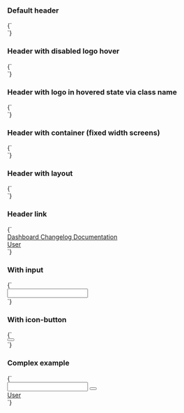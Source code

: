 
<Meta title="Components/Header" />

### Default header

<Preview>
  <Story name="Default" height="150px">
    {`
      <div class="tci-header">
        <div class="tci-header-logo"></div>
      </div>
    `}
  </Story>
</Preview>

### Header with disabled logo hover

<Preview>
  <Story name="Without logo hover" height="150px">
    {`
      <div class="tci-header">
        <div class="tci-header-logo tci-header-logo--disable-hover"></div>
      </div>
    `}
  </Story>
</Preview>

### Header with logo in hovered state via class name

<Preview>
  <Story name="With hovered logo" height="150px">
    {`
      <div class="tci-header">
        <div class="tci-header-logo tci-header-logo--disable-hover tci-header-logo--hover"></div>
      </div>
    `}
  </Story>
</Preview>

### Header with container (fixed width screens)

<Preview>
  <Story name="With container" height="150px">
    {`
      <div class="tci-header">
        <div class="container">
          <div class="tci-header-logo"></div>
        </div>
      </div>
    `}
  </Story>
</Preview>

### Header with layout

<Preview>
  <Story name="With layout" height="150px">
    {`
      <div class="tci-header">
        <div class="tci-layout">
          <div class="tci-header-logo"></div>
        </div>
      </div>
    `}
  </Story>
</Preview>

### Header link

<Preview>
  <Story name="Links" height="150px">
    {`
      <div class="tci-header">
        <div class="tci-header-logo"></div>
        <div class="tci-header-section">
          <a href="javascript:void" class="tci-header-link tci-header-link--active">
            Dashboard
          </a>
          <a href="javascript:void" class="tci-header-link">
            Changelog
          </a>
          <a href="javascript:void" class="tci-header-link">
            Documentation
          </a>
        </div>
        <div class="tci-header-spacer"></div>
        <div class="tci-header-section tci-header-section--no-padding">
          <a href="javascript:void" class="tci-header-link">
            User
          </a>
        </div>
      </div>
    `}
  </Story>
</Preview>

### With input

<Preview>
  <Story name="With input" height="150px">
    {`
      <div class="tci-header">
        <div class="tci-header-logo"></div>
        <div class="tci-header-section w-1/3 max-w-xs">
          <input type="text" class="tci-input tci-input--sm" />
        </div>
      </div>
    `}
  </Story>
</Preview>

### With icon-button

<Preview>
  <Story name="With icon-button" height="150px">
    {`
      <div class="tci-header">
        <div class="tci-header-logo"></div>
        <div class="tci-header-section">
          <button class="tci-icon-button tci-icon-button--disable-focus">
            <i class="tci-icon tci-icon--magnify"></i>
          </button>
        </div>
      </div>
    `}
  </Story>
</Preview>

### Complex example

<Preview>
  <Story name="Complex example" height="150px">
    {`
      <div class="tci-header">
        <div class="tci-header-logo"></div>
        <div class="tci-header-section w-1/3 max-w-xs">
          <input type="text" class="tci-input tci-input--sm" />
          <button class="tci-icon-button tci-icon-button--disable-focus">
            <i class="tci-icon tci-icon--magnify"></i>
          </button>
        </div>
        <div class="tci-header-spacer"></div>
        <div class="tci-header-section tci-header-section--no-padding">
          <a href="javascript:void" class="tci-header-link">
            User
          </a>
        </div>
      </div>
    `}
  </Story>
</Preview>

